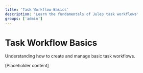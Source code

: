 ```yaml
---
title: 'Task Workflow Basics'
description: 'Learn the fundamentals of Julep task workflows'
groups: ['admin']
---
```


# Task Workflow Basics

Understanding how to create and manage basic task workflows.

[Placeholder content] 